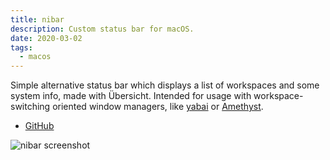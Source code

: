 ```yaml
---
title: nibar
description: Custom status bar for macOS.
date: 2020-03-02
tags:
  - macos
---
```



Simple alternative status bar which displays a list of workspaces and some
system info, made with Übersicht. Intended for usage with workspace-switching
oriented window managers, like [yabai](https://github.com/koekeishiya/yabai) or
[Amethyst](https://github.com/ianyh/Amethyst).

<ul class="aside">
  <li>
    <a rel="external" target="_blank" href="https://github.com/kkga/nibar">
      GitHub
    </a>
  </li>
</ul>

<Image class="breakout" src={nibar} alt="nibar screenshot" />
